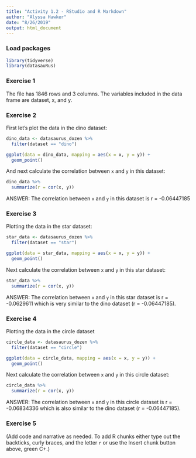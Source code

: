 ```yaml
---
title: "Activity 1.2 - RStudio and R Markdown"
author: "Alyssa Hawker"
date: "8/26/2019"
output: html_document
---
```


### Load packages

```r
library(tidyverse) 
library(datasauRus)
```


### Exercise 1

The file has 1846 rows and 3 columns. The variables included in the data frame are dataset, x, and y.

### Exercise 2

First let's plot the data in the dino dataset:

```r
dino_data <- datasaurus_dozen %>%
  filter(dataset == "dino")

ggplot(data = dino_data, mapping = aes(x = x, y = y)) +
  geom_point()
```

And next calculate the correlation between `x` and `y` in this dataset:

```r
dino_data %>%
  summarize(r = cor(x, y))
```
ANSWER: The correlation between `x` and `y` in this dataset is r = -0.06447185	


### Exercise 3

Plotting the data in the star dataset:

```r
star_data <- datasaurus_dozen %>%
  filter(dataset == "star")

ggplot(data = star_data, mapping = aes(x = x, y = y)) +
  geom_point()

```

Next calculate the correlation between `x` and `y` in this star dataset:

```r
star_data %>%
  summarize(r = cor(x, y))

```

ANSWER: The correlation between `x` and `y` in this star dataset is r = -0.0629611 which is very similar to the dino dataset (r = -0.06447185).	

### Exercise 4

Plotting the data in the circle dataset

```r
circle_data <- datasaurus_dozen %>%
  filter(dataset == "circle")

ggplot(data = circle_data, mapping = aes(x = x, y = y)) +
  geom_point()

```

Next calculate the correlation between `x` and `y` in this circle dataset:

```r
circle_data %>%
  summarize(r = cor(x, y))
```

ANSWER: The correlation between `x` and `y` in this circle dataset is r = -0.06834336	 which is also similar to the dino dataset (r = -0.06447185).	

### Exercise 5

(Add code and narrative as needed. To add R chunks either type out the backticks, curly braces, and the letter `r` or use the Insert chunk button above, green C+.)